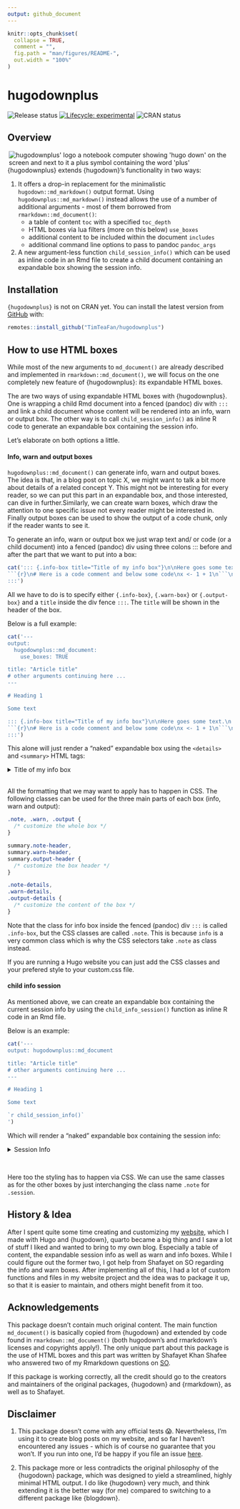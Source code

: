 ```yaml
---
output: github_document
---
```


<!-- README.md is generated from README.Rmd. Please edit that file -->

```r
knitr::opts_chunk$set(
  collapse = TRUE,
  comment = "",
  fig.path = "man/figures/README-",
  out.width = "100%"
)
```

# hugodownplus

<!-- badges: start -->

![Release status](https://img.shields.io/badge/status-first%20release-yellow) [![Lifecycle: experimental](https://img.shields.io/badge/lifecycle-experimental-orange.svg)](https://lifecycle.r-lib.org/articles/stages.html#experimental) ![CRAN status](https://img.shields.io/badge/CRAN-not%20published-red)

<!-- badges: end -->

## Overview

<p id="logop">

<a id="logo" href="https://raw.githubusercontent.com/TimTeaFan/hugodownplus/main/man/figures/logo_big.png"><img src="https://raw.githubusercontent.com/TimTeaFan/hugodownplus/main/man/figures/logo.png" alt="hugodownplus&apos; logo a notebook computer showing &apos;hugo down&apos; on the screen and next to it a plus symbol containing the word &apos;plus&apos;" align="right"/></a>

</p>

{hugodownplus} extends {hugodown}'s functionality in two ways:

 1. It offers a drop-in replacement for the minimalistic `hugodown::md_markdown()` output format. Using `hugodownplus::md_markdown()` instead allows the use of a number of additional arguments - most of them borrowed from `rmarkdown::md_document()`:
    -   a table of content `toc` with a specified `toc_depth`
    -   HTML boxes via lua filters (more on this below) `use_boxes`
    -   additional content to be included within the document `includes`
    -   additional command line options to pass to pandoc `pandoc_args`

  1.  A new argument-less function `child_session_info()` which can be used as inline code in an Rmd file to create a child document containing an expandable box showing the session info.

## Installation

`{hugodownplus}` is not on CRAN yet. You can install the latest version from [GitHub](https://github.com/TimTeaFan/hugodownplus) with:

```r
remotes::install_github("TimTeaFan/hugodownplus")
```

## How to use HTML boxes

While most of the new arguments to `md_document()` are already described and implemented in `rmarkdown::md_document()`, we will focus on the one completely new feature of {hugodownplus}: its expandable HTML boxes.

The are two ways of using expandable HTML boxes with {hugodownplus}. One is wrapping a child Rmd document into a fenced (pandoc) div with `:::` and link a child document whose content will be rendered into an info, warn or output box. The other way is to call `child_session_info()` as inline R code to generate an expandable box containing the session info.

Let's elaborate on both options a little.

#### Info, warn and output boxes

`hugodownplus::md_document()` can generate info, warn and output boxes. The idea is that, in a blog post on topic X, we might want to talk a bit more about details of a related concept Y. This might not be interesting for every reader, so we can put this part in an expandable box, and those interested, can dive in further.Similarly, we can create warn boxes, which draw the attention to one specific issue not every reader might be interested in. Finally output boxes can be used to show the output of a code chunk, only if the reader wants to see it.

To generate an info, warn or output box we just wrap text and/ or code (or a child document) into a fenced (pandoc) div using three colons ::: before and after the part that we want to put into a box:

```R
cat('::: {.info-box title="Title of my info box"}\n\nHere goes some text.\n
```{r}\n# Here is a code comment and below some code\nx <- 1 + 1\n```\n
:::')
```

All we have to do is to specify either `{.info-box}`, `{.warn-box}` or `{.output-box}` and a `title` inside the div fence `:::`. The `title` will be shown in the header of the box.

Below is a full example:

```R
cat('---
output:
  hugodownplus::md_document:
    use_boxes: TRUE

title: "Article title"
# other arguments continuing here ...
---

# Heading 1

Some text

::: {.info-box title="Title of my info box"}\n\nHere goes some text.\n
```{r}\n# Here is a code comment and below some code\nx <- 1 + 1\n```\n
:::')
```

This alone will just render a "naked" expandable box using the `<details>` and `<summary>` HTML tags:

<div class="info-box" title="Title of my info box">
<div class="note" markdown="1">
<details class="open">
  <summary class="note-header" markdown="1">
  Title of my info box <i class="fas fa-tools"></i>
  </summary>
  <div class="note-details">
  <p>Here goes some text</p>
```r
# Here is a code comment and below some code
1 + 1
```
  </div></details>
</div>

<br>
All the formatting that we may want to apply has to happen in CSS. The following classes can be used for the three main parts of each box (info, warn and output):

```css
.note, .warn, .output {
  /* customize the whole box */
}

summary.note-header,
summary.warn-header,
summary.output-header {
  /* customize the box header */
}

.note-details,
.warn-details,
.output-details {
  /* customize the content of the box */
}
```

Note that the class for info box inside the fenced (pandoc) div `:::` is called `.info-box`, but the CSS classes are called `.note`. This is because `info` is a very common class which is why the CSS selectors take `.note` as class instead.

If you are running a Hugo website you can just add the CSS classes and your prefered style to your custom.css file.

#### child info session

As mentioned above, we can create an expandable box containing the current session info by using the `child_info_session()` function as inline R code in an Rmd file.

Below is an example:

```R
cat('---
output: hugodownplus::md_document

title: "Article title"
# other arguments continuing here ...
---

# Heading 1

Some text

`r child_session_info()`
')
```

Which will render a "naked" expandable box containing the session info:

<div class="session" markdown="1">
<details class="sess">
  <summary class="session-header" markdown="1">
  Session Info <i class="fas fa-tools"></i>
  </summary>
```r
library(hugodown)
sessioninfo::session_info(pkgs = "attached")
```
  </details>
</div>

<br>

Here too the styling has to happen via CSS. We can use the same classes as for the other boxes by just interchanging the class name `.note` for `.session`.

## History & Idea

After I spent quite some time creating and customizing my [website](https://tim-tiefenbach.de), which I made with Hugo and {hugodown}, quarto became a big thing and I saw a lot of stuff I liked and wanted to bring to my own blog. Especially a table of content, the expandable session info as well as warn and info boxes. While I could figure out the former two, I got help from Shafayet on SO regarding the info and warn boxes. After implementing all of this, I had a lot of custom functions and files in my website project and the idea was to package it up, so that it is easier to maintain, and others might benefit from it too.

## Acknowledgements

This package doesn't contain much original content. The main function `md_document()` is basically copied from {hugodown} and extended by code found in `rmarkdown::md_document()` (both hugodown's and rmarkdown's licenses and copyrights apply!). The only unique part about this package is the use of HTML boxes and this part was written by Shafayet Khan Shafee who answered two of my Rmarkdown questions on [SO](https://stackoverflow.com/questions/75251741/wrap-rmarkdown-child-in-additional-html).

If this package is working correctly, all the credit should go to the creators and maintainers of the original packages, {hugodown} and {rmarkdown}, as well as to Shafayet.

## Disclaimer

1. This package doesn't come with any official tests 😱. Nevertheless, I'm using it to create blog posts on my website, and so far I haven't encountered any issues - which is of course no guarantee that you won't. If you run into one, I'd be happy if you file an issue [here](https://github.com/TimTeaFan/hugodownplus/issues).

2. This package more or less contradicts the original philosophy of the {hugodown} package, which was designed to yield a streamlined, highly minimal HTML output. I do like {hugodown} very much, and think extending it is the better way (for me) compared to switching to a different package like {blogdown}.
